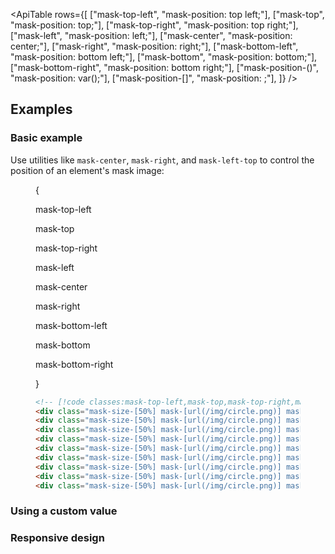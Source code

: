 

<ApiTable
  rows={[
    ["mask-top-left", "mask-position: top left;"],
    ["mask-top", "mask-position: top;"],
    ["mask-top-right", "mask-position: top right;"],
    ["mask-left", "mask-position: left;"],
    ["mask-center", "mask-position: center;"],
    ["mask-right", "mask-position: right;"],
    ["mask-bottom-left", "mask-position: bottom left;"],
    ["mask-bottom", "mask-position: bottom;"],
    ["mask-bottom-right", "mask-position: bottom right;"],
    ["mask-position-(<custom-property>)", "mask-position: var(<custom-property>);"],
    ["mask-position-[<value>]", "mask-position: <value>;"],
  ]}
/>

## Examples

### Basic example

Use utilities like `mask-center`, `mask-right`, and `mask-left-top` to control the position of an element's mask image:

<Figure >

<Example padding={false}>

{

<div className="grid grid-cols-3 gap-y-8 p-8 text-center font-mono text-sm font-medium text-gray-500 max-sm:items-end max-sm:justify-between max-sm:px-2 dark:text-gray-400">
  <div className="flex flex-col items-center">
    <p className="mb-3">mask-top-left</p>
    <Stripes className="aspect-[1.333] w-32 rounded-lg max-sm:w-24" border>
      <div className="mask-size-[50%_66%] h-full rounded-lg bg-[url(https://images.unsplash.com/photo-1554629947-334ff61d85dc?ixid=MnwxMjA3fDB8MHxwaG90by1wYWdlfHx8fGVufDB8fHx8&ixlib=rb-1.2.1&auto=format&fit=crop&w=1000&h=1000&q=80)] mask-radial-from-70% mask-radial-to-70% bg-cover bg-center mask-top-left mask-no-repeat"></div>
    </Stripes>
  </div>
  <div className="flex flex-col items-center">
    <p className="mb-3">mask-top</p>
    <Stripes className="aspect-[1.333] w-32 rounded-lg max-sm:w-24" border>
      <div className="mask-size-[50%_66%] h-full rounded-lg bg-[url(https://images.unsplash.com/photo-1554629947-334ff61d85dc?ixid=MnwxMjA3fDB8MHxwaG90by1wYWdlfHx8fGVufDB8fHx8&ixlib=rb-1.2.1&auto=format&fit=crop&w=1000&h=1000&q=80)] mask-radial-from-70% mask-radial-to-70% bg-cover bg-center mask-top mask-no-repeat"></div>
    </Stripes>
  </div>
  <div className="flex flex-col items-center">
    <p className="mb-3">mask-top-right</p>
    <Stripes className="aspect-[1.333] w-32 rounded-lg max-sm:w-24" border>
      <div className="mask-size-[50%_66%] h-full rounded-lg bg-[url(https://images.unsplash.com/photo-1554629947-334ff61d85dc?ixid=MnwxMjA3fDB8MHxwaG90by1wYWdlfHx8fGVufDB8fHx8&ixlib=rb-1.2.1&auto=format&fit=crop&w=1000&h=1000&q=80)] mask-radial-from-70% mask-radial-to-70% bg-cover bg-center mask-top-right mask-no-repeat"></div>
    </Stripes>
  </div>
  <div className="flex flex-col items-center">
    <p className="mb-3">mask-left</p>
    <Stripes className="aspect-[1.333] w-32 rounded-lg max-sm:w-24" border>
      <div className="mask-size-[50%_66%] h-full rounded-lg bg-[url(https://images.unsplash.com/photo-1554629947-334ff61d85dc?ixid=MnwxMjA3fDB8MHxwaG90by1wYWdlfHx8fGVufDB8fHx8&ixlib=rb-1.2.1&auto=format&fit=crop&w=1000&h=1000&q=80)] mask-radial-from-70% mask-radial-to-70% bg-cover bg-center mask-left mask-no-repeat"></div>
    </Stripes>
  </div>
  <div className="flex flex-col items-center">
    <p className="mb-3">mask-center</p>
    <Stripes className="aspect-[1.333] w-32 rounded-lg max-sm:w-24" border>
      <div className="mask-size-[50%_66%] h-full rounded-lg bg-[url(https://images.unsplash.com/photo-1554629947-334ff61d85dc?ixid=MnwxMjA3fDB8MHxwaG90by1wYWdlfHx8fGVufDB8fHx8&ixlib=rb-1.2.1&auto=format&fit=crop&w=1000&h=1000&q=80)] mask-radial-from-70% mask-radial-to-70% bg-cover bg-center mask-center mask-no-repeat"></div>
    </Stripes>
  </div>
  <div className="flex flex-col items-center">
    <p className="mb-3">mask-right</p>
    <Stripes className="aspect-[1.333] w-32 rounded-lg max-sm:w-24" border>
      <div className="mask-size-[50%_66%] h-full rounded-lg bg-[url(https://images.unsplash.com/photo-1554629947-334ff61d85dc?ixid=MnwxMjA3fDB8MHxwaG90by1wYWdlfHx8fGVufDB8fHx8&ixlib=rb-1.2.1&auto=format&fit=crop&w=1000&h=1000&q=80)] mask-radial-from-70% mask-radial-to-70% bg-cover bg-center mask-right mask-no-repeat"></div>
    </Stripes>
  </div>
  <div className="flex flex-col items-center">
    <p className="mb-3">mask-bottom-left</p>
    <Stripes className="aspect-[1.333] w-32 rounded-lg max-sm:w-24" border>
      <div className="mask-size-[50%_66%] h-full rounded-lg bg-[url(https://images.unsplash.com/photo-1554629947-334ff61d85dc?ixid=MnwxMjA3fDB8MHxwaG90by1wYWdlfHx8fGVufDB8fHx8&ixlib=rb-1.2.1&auto=format&fit=crop&w=1000&h=1000&q=80)] mask-radial-from-70% mask-radial-to-70% bg-cover bg-center mask-bottom-left mask-no-repeat"></div>
    </Stripes>
  </div>
  <div className="flex flex-col items-center">
    <p className="mb-3">mask-bottom</p>
    <Stripes className="aspect-[1.333] w-32 rounded-lg max-sm:w-24" border>
      <div className="mask-size-[50%_66%] h-full rounded-lg bg-[url(https://images.unsplash.com/photo-1554629947-334ff61d85dc?ixid=MnwxMjA3fDB8MHxwaG90by1wYWdlfHx8fGVufDB8fHx8&ixlib=rb-1.2.1&auto=format&fit=crop&w=1000&h=1000&q=80)] mask-radial-from-70% mask-radial-to-70% bg-cover bg-center mask-bottom mask-no-repeat"></div>
    </Stripes>
  </div>
  <div className="flex flex-col items-center">
    <p className="mb-3">mask-bottom-right</p>
    <Stripes className="aspect-[1.333] w-32 rounded-lg max-sm:w-24" border>
      <div className="mask-size-[50%_66%] h-full rounded-lg bg-[url(https://images.unsplash.com/photo-1554629947-334ff61d85dc?ixid=MnwxMjA3fDB8MHxwaG90by1wYWdlfHx8fGVufDB8fHx8&ixlib=rb-1.2.1&auto=format&fit=crop&w=1000&h=1000&q=80)] mask-radial-from-70% mask-radial-to-70% bg-cover bg-center mask-bottom-right mask-no-repeat"></div>
    </Stripes>
  </div>
</div>

}

</Example>

```html
<!-- [!code classes:mask-top-left,mask-top,mask-top-right,mask-left,mask-center,mask-right,mask-bottom-left,mask-bottom,mask-bottom-right] -->
<div class="mask-size-[50%] mask-[url(/img/circle.png)] mask-top-left ..."></div>
<div class="mask-size-[50%] mask-[url(/img/circle.png)] mask-top ..."></div>
<div class="mask-size-[50%] mask-[url(/img/circle.png)] mask-top-right ..."></div>
<div class="mask-size-[50%] mask-[url(/img/circle.png)] mask-left ..."></div>
<div class="mask-size-[50%] mask-[url(/img/circle.png)] mask-center ..."></div>
<div class="mask-size-[50%] mask-[url(/img/circle.png)] mask-right ..."></div>
<div class="mask-size-[50%] mask-[url(/img/circle.png)] mask-bottom-left ..."></div>
<div class="mask-size-[50%] mask-[url(/img/circle.png)] mask-bottom ..."></div>
<div class="mask-size-[50%] mask-[url(/img/circle.png)] mask-bottom-right ..."></div>
```

</Figure>

### Using a custom value

<UsingACustomValue utility="mask-position" value="center_top_1rem" name="mask position" variable="mask-position" />

### Responsive design

<ResponsiveDesign property="mask-position" defaultClass="mask-center" featuredClass="mask-top" />
